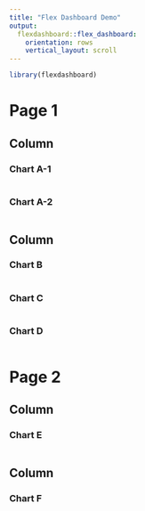 ```yaml
---
title: "Flex Dashboard Demo"
output: 
  flexdashboard::flex_dashboard:
    orientation: rows
    vertical_layout: scroll
---
```


```r
library(flexdashboard)
```

Page 1 
=======================================================================

Column {data-width=650 .tabset}
-----------------------------------------------------------------------

### Chart A-1 

```r

```

### Chart A-2

```r

```


Column {data-width=350 .tabset .tabset-fade}
-----------------------------------------------------------------------

### Chart B

```r

```

### Chart C

```r

```

### Chart D
```r

```


Page 2 {data-orientation=columns}
=======================================================================

Column {data-width=250}
-----------------------------------------------------------------------

### Chart E
```r

```


Column {data-width=250}
-----------------------------------------------------------------------

### Chart F
```r

```
